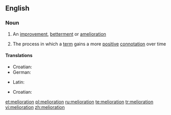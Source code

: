 ==English==

===Noun===
{{en-noun|-}}

# An [[improvement]], [[betterment]] or [[amelioration]]
#{{linguistics}} The process in which a [[term]] gains a more [[positive]] [[connotation]] over time

====Translations====
{{trans-top|improvement}}
*Croatian: {{t-|hr|melioracija|f}}
*German: {{t+|de|Melioration|f}}
{{trans-mid}}
*Latin: {{t-|la|melioratio|f}}
{{trans-bottom}}

{{trans-top|process in which a term gains a more positive connotation over time}}
*Croatian: {{t-|hr|melioracija|f}}
{{trans-mid}}
{{trans-bottom}}

[[et:melioration]]
[[pl:melioration]]
[[ru:melioration]]
[[te:melioration]]
[[tr:melioration]]
[[vi:melioration]]
[[zh:melioration]]